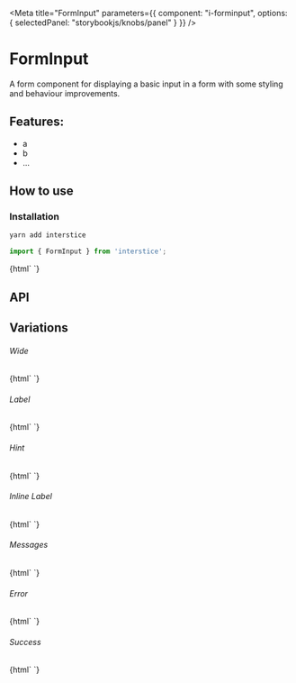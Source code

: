 

<Meta
  title="FormInput"
  parameters={{
    component: "i-forminput",
    options: { selectedPanel: "storybookjs/knobs/panel" }
  }}
/>

# FormInput

A form component for displaying a basic input in a form with some styling and behaviour improvements.

## Features:

- a
- b
- ...

## How to use

### Installation

```bash
yarn add interstice
```

```js
import { FormInput } from 'interstice';
```

<Preview withToolbar>
  <Story name="Simple">
    {html`
      <i-forminput id="simple"></i-forminput>
    `}
  </Story>
</Preview>

## API

<Props of="i-forminput" />

## Variations

###### Wide

<Story name="Wide">
  {html`
    <i-forminput id="wide" wide></i-forminput>
  `}
</Story>

###### Label

<Story name="Label">
  {html`
    <i-forminput id="label" label="Name"></i-forminput>
  `}
</Story>

###### Hint

<Story name="Hint">
  {html`
    <i-forminput id="label" label="Name" hint="Enter a unique username"></i-forminput>
  `}
</Story>

###### Inline Label

<Story name="Inline Label">
  {html`
    <i-forminput id="inline-label" label="Name" hint="Enter a unique username" inline></i-forminput>
  `}
</Story>

###### Messages

<Story name="Messages">
  {html`
    <i-forminput id="messages" label="Name" .messages=${['This is a message']}></i-forminput>
  `}
</Story>

###### Error

<Story name="Error">
  {html`
    <i-forminput id="error" label="Name" status="error"></i-forminput>
  `}
</Story>

###### Success

<Story name="Success">
  {html`
    <i-forminput id="success" label="Name" status="success"></i-forminput>
  `}
</Story>
